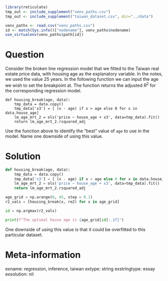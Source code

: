 ```r
library(reticulate)
tmp_out <- include_supplement("venv_paths.csv")
tmp_out <- include_supplement("taiwan_dataset.csv", dir="../data")

venv_paths <- read.csv("venv_paths.csv")
id <- match(Sys.info()["nodename"], venv_paths$nodename)
use_virtualenv(venv_paths$path[id])
```

Question
========

Consider the broken line regression model that we fitted to the Taiwan real 
estate price data, with housing age as the explanatory variable. In the notes,
we used the value 25 years. In the following function we can input the age we 
wish to set the breakpoint at. The function returns the adjusted $R^2$ for the 
corresponding regression model.

```
def housing_break(age, data):
    tmp_data = data.copy()
    tmp_data['x3'] = [ (x - age) if x > age else 0 for x in data.house_age]
    lm_age_mrt_2 = ols('price ~ house_age + x3', data=tmp_data).fit()
    return lm_age_mrt_2.rsquared_adj
```

Use the function above to identify the "best" value of `age` to use in the
model. Name one downside of using this value.

Solution
========

```python
def housing_break(age, data): 
    tmp_data = data.copy() 
    tmp_data['x3'] = [ (x - age) if x > age else 0 for x in data.house_age] 
    lm_age_mrt_2 = ols('price ~ house_age + x3', data=tmp_data).fit() 
    return lm_age_mrt_2.rsquared_adj

age_grid = np.arange(0, 45, step = 0.1)
r2_vals = [housing_break(x, re2) for x in age_grid]

id = np.argmax(r2_vals)

print(f"The optimal house age is {age_grid[id]:.1f}")
```

One downside of using this value is that it could be overfitted to this
particular dataset.

Meta-information
================
exname: regression, inference, taiwan
extype: string
exstringtype: essay
exsolution: nil
